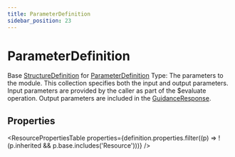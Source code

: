 ```yaml
---
title: ParameterDefinition
sidebar_position: 23
---
```


# ParameterDefinition

Base <a href="/docs/api/fhir/resources/structuredefinition">StructureDefinition</a> for <a href="/docs/api/fhir/datatypes/parameterdefinition">ParameterDefinition</a> Type: The parameters to the module. This collection specifies both the input and output parameters. Input parameters are provided by the caller as part of the $evaluate operation. Output parameters are included in the <a href="/docs/api/fhir/resources/guidanceresponse">GuidanceResponse</a>.



## Properties

<ResourcePropertiesTable properties={definition.properties.filter((p) => !(p.inherited && p.base.includes('Resource')))} />



